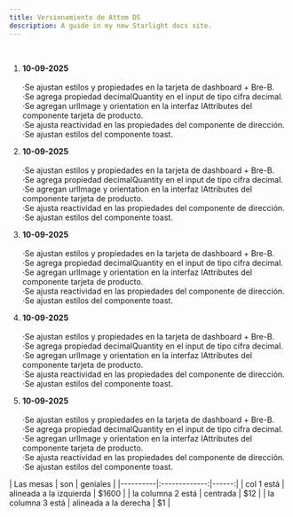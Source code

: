 ```yaml
---
title: Versionamiento de Attom DS
description: A guide in my new Starlight docs site.
---
```




<Tabs>
<br/>
<TabItem label="Desarrollo">
<div id="Test-Step">
<Steps>

1. <div style={{gap: '8px', alignItems: 'center', display: 'flex'}}><Badge size="medium" text="0.5" variant="note" class="Test" id="badgeVersionActual"/></div>

    **10-09-2025**<br/><br/>
      ·Se ajustan estilos y propiedades en la tarjeta de dashboard + Bre-B.<br/>
      ·Se agrega propiedad decimalQuantity en el input de tipo cifra decimal.<br/>
      ·Se agregan urlImage y orientation en la interfaz IAttributes del componente tarjeta de producto.<br/>
      ·Se ajusta reactividad en las propiedades del componente de dirección.<br/>
      ·Se ajustan estilos del componente toast.


2. <div style={{gap: '8px', alignItems: 'center', display: 'flex'}}><Badge size="medium" text="0.4" variant="note" class="Test" id="badgeVersionAnterior"/></div>

    **10-09-2025**<br/><br/>
      ·Se ajustan estilos y propiedades en la tarjeta de dashboard + Bre-B.<br/>
      ·Se agrega propiedad decimalQuantity en el input de tipo cifra decimal.<br/>
      ·Se agregan urlImage y orientation en la interfaz IAttributes del componente tarjeta de producto.<br/>
      ·Se ajusta reactividad en las propiedades del componente de dirección.<br/>
      ·Se ajustan estilos del componente toast.

3. <div style={{gap: '8px', alignItems: 'center', display: 'flex'}}><Badge size="medium" text="0.3" variant="note" class="Test" id="badgeVersionAnterior"/></div>

   **10-09-2025**<br/><br/>
      ·Se ajustan estilos y propiedades en la tarjeta de dashboard + Bre-B.<br/>
      ·Se agrega propiedad decimalQuantity en el input de tipo cifra decimal.<br/>
      ·Se agregan urlImage y orientation en la interfaz IAttributes del componente tarjeta de producto.<br/>
      ·Se ajusta reactividad en las propiedades del componente de dirección.<br/>
      ·Se ajustan estilos del componente toast.

4. <div style={{gap: '8px', alignItems: 'center', display: 'flex'}}><Badge size="medium" text="0.2" variant="note" class="Test" id="badgeVersionAnterior"/></div>

   **10-09-2025**<br/><br/>
      ·Se ajustan estilos y propiedades en la tarjeta de dashboard + Bre-B.<br/>
      ·Se agrega propiedad decimalQuantity en el input de tipo cifra decimal.<br/>
      ·Se agregan urlImage y orientation en la interfaz IAttributes del componente tarjeta de producto.<br/>
      ·Se ajusta reactividad en las propiedades del componente de dirección.<br/>
      ·Se ajustan estilos del componente toast.

5. <div style={{gap: '8px', alignItems: 'center', display: 'flex'}}><Badge size="medium" text="0.1" variant="note" class="Test" id="badgeVersionAnterior"/></div>

   **10-09-2025**<br/><br/>
      ·Se ajustan estilos y propiedades en la tarjeta de dashboard + Bre-B.<br/>
      ·Se agrega propiedad decimalQuantity en el input de tipo cifra decimal.<br/>
      ·Se agregan urlImage y orientation en la interfaz IAttributes del componente tarjeta de producto.<br/>
      ·Se ajusta reactividad en las propiedades del componente de dirección.<br/>
      ·Se ajustan estilos del componente toast.

</Steps>
</div>
</TabItem>
<TabItem label="Componentes">
<div id="tableActualizacion">
<Badge size="medium" text="0.1" variant="note" class="Test" id="badgeVersionActual"/>
| Las mesas | son | geniales |
|----------|:-------------:|------:|
| col 1 está | alineada a la izquierda | $1600 |
| la columna 2 está | centrada | $12 |
| la columna 3 está | alineada a la derecha | $1 |
</div>
</TabItem>
</Tabs>



